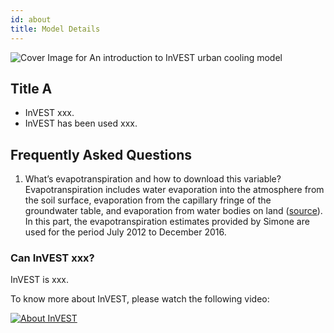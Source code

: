 ```yaml
---
id: about
title: Model Details
---
```


![Cover Image for `An introduction to InVEST urban cooling model`](../../static/img/banner-image-invest-cooling.png)

## Title A

- InVEST xxx.
- InVEST has been used xxx.

## Frequently Asked Questions
1. What’s evapotranspiration and how to download this variable?
   Evapotranspiration includes water evaporation into the atmosphere from the soil surface, evaporation from the capillary fringe of the groundwater table, and evaporation from water bodies on land ([source](https://www.usgs.gov/)). In this part, the evapotranspiration estimates provided by Simone are used for the period July 2012 to December 2016. 


### Can InVEST xxx?

InVEST is xxx.

To know more about InVEST, please watch the following video:

[![About InVEST](https://img.youtube.com/vi/kGau-gNEzFM/hqdefault.jpg)](https://www.youtube.com/watch?v=kGau-gNEzFM&t=1s)
